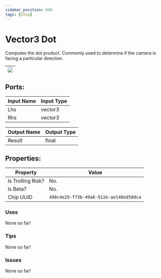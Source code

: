 ```yaml
---
sidebar_position: 640
tags: [Chip]
---
```


# Vector3 Dot


Computes the dot product. Commonly used to determine if the camera is facing a particular direction.

| ![](https://images-ext-2.discordapp.net/external/MPmIaQzlEPmgGWlgi-WxBBXt0Bjv_zWPkg1y1f_sy3s/https/www.recroomcircuits.com/image/circuit/absolute-value?width=206&height=108) |
|-----|

## Ports:

| Input Name | Input Type |
|-----------|-----------|
| Lhs | vector3 |
| Rhs | vector3 |

| Output Name | Output Type |
|-----------|-----------|
| Result | float |

## Properties:

| Property  | Value |
|-------------------|-----------|
| Is Trolling Risk? | No. |
| Is Beta? | No. |
| Chip UUID | `498c4e25-f73b-49a6-912e-ae148ed50dca` |

### Uses

None so far!

### Tips

None so far!

### Issues

None so far!